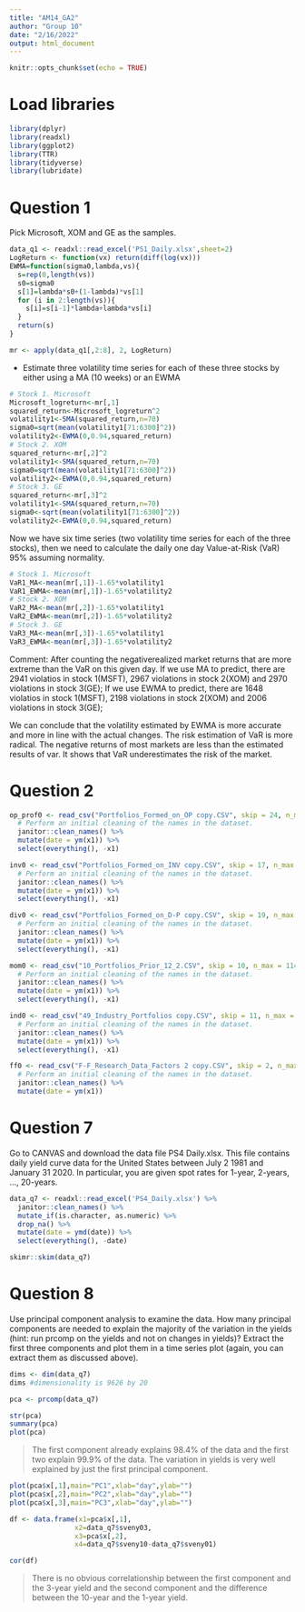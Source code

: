 ```yaml
---
title: "AM14_GA2"
author: "Group 10"
date: "2/16/2022"
output: html_document
---
```


```r
knitr::opts_chunk$set(echo = TRUE)
```

# Load libraries 

```r
library(dplyr)
library(readxl)
library(ggplot2)
library(TTR)
library(tidyverse)
library(lubridate)
```

# Question 1

Pick Microsoft, XOM and GE as the samples.

```r
data_q1 <- readxl::read_excel('PS1_Daily.xlsx',sheet=2)
LogReturn <- function(vx) return(diff(log(vx)))
EWMA=function(sigma0,lambda,vs){
  s=rep(0,length(vs))
  s0=sigma0
  s[1]=lambda*s0+(1-lambda)*vs[1]
  for (i in 2:length(vs)){
    s[i]=s[i-1]*lambda+lambda*vs[i]
  }
  return(s)
}

mr <- apply(data_q1[,2:8], 2, LogReturn)
```

- Estimate three volatility time series for each of these three stocks by either using a MA (10 weeks) or an EWMA

```r
# Stock 1. Microsoft
Microsoft_logreturn<-mr[,1]
squared_return<-Microsoft_logreturn^2
volatility1<-SMA(squared_return,n=70)
sigma0=sqrt(mean(volatility1[71:6300]^2))
volatility2<-EWMA(0,0.94,squared_return)
# Stock 2. XOM
squared_return<-mr[,2]^2
volatility1<-SMA(squared_return,n=70)
sigma0=sqrt(mean(volatility1[71:6300]^2))
volatility2<-EWMA(0,0.94,squared_return)
# Stock 3. GE
squared_return<-mr[,3]^2
volatility1<-SMA(squared_return,n=70)
sigma0<-sqrt(mean(volatility1[71:6300]^2))
volatility2<-EWMA(0,0.94,squared_return)
```

Now we have six time series (two volatility time series for each of the three stocks), then we need to calculate the daily one day Value-at-Risk (VaR) 95% assuming normality.

```r
# Stock 1. Microsoft
VaR1_MA<-mean(mr[,1])-1.65*volatility1
VaR1_EWMA<-mean(mr[,1])-1.65*volatility2
# Stock 2. XOM
VaR2_MA<-mean(mr[,2])-1.65*volatility1
VaR2_EWMA<-mean(mr[,2])-1.65*volatility2
# Stock 3. GE
VaR3_MA<-mean(mr[,3])-1.65*volatility1
VaR3_EWMA<-mean(mr[,3])-1.65*volatility2
```

Comment:
After counting the negativerealized market returns that are more extreme than the VaR on this given day. If we use MA to predict, there are 2941 violatios in stock 1(MSFT), 2967 violations in stock 2(XOM) and 2970 violations in stock 3(GE); If we use EWMA to predict, there are 1648 violatios in stock 1(MSFT), 2198 violations in stock 2(XOM) and 2006 violations in stock 3(GE);

We can conclude that the volatility estimated by EWMA is more accurate and more in line with the actual changes. The risk estimation of VaR is more radical. The negative returns of most markets are less than the estimated results of var. It shows that VaR underestimates the risk of the market.

# Question 2

```r
op_prof0 <- read_csv("Portfolios_Formed_on_OP copy.CSV", skip = 24, n_max = 702) %>%
  # Perform an initial cleaning of the names in the dataset.
  janitor::clean_names() %>%
  mutate(date = ym(x1)) %>%
  select(everything(), -x1)

inv0 <- read_csv("Portfolios_Formed_on_INV copy.CSV", skip = 17, n_max = 702) %>%
  # Perform an initial cleaning of the names in the dataset.
  janitor::clean_names() %>%
  mutate(date = ym(x1)) %>%
  select(everything(), -x1)

div0 <- read_csv("Portfolios_Formed_on_D-P copy.CSV", skip = 19, n_max = 1134) %>%
  # Perform an initial cleaning of the names in the dataset.
  janitor::clean_names() %>%
  mutate(date = ym(x1)) %>%
  select(everything(), -x1)

mom0 <- read_csv("10_Portfolios_Prior_12_2.CSV", skip = 10, n_max = 1140) %>%
  # Perform an initial cleaning of the names in the dataset.
  janitor::clean_names() %>%
  mutate(date = ym(x1)) %>%
  select(everything(), -x1)

ind0 <- read_csv("49_Industry_Portfolios copy.CSV", skip = 11, n_max = 1146) %>%
  # Perform an initial cleaning of the names in the dataset.
  janitor::clean_names() %>%
  mutate(date = ym(x1)) %>%
  select(everything(), -x1)

ff0 <- read_csv("F-F_Research_Data_Factors 2 copy.CSV", skip = 2, n_max = 1146) %>%
  # Perform an initial cleaning of the names in the dataset.
  janitor::clean_names() %>%
  mutate(date = ym(x1))
```

# Question 7

Go to CANVAS and download the data file PS4 Daily.xlsx. This file contains daily yield curve data
for the United States between July 2 1981 and January 31 2020. In particular, you are given spot rates
for 1-year, 2-years, ..., 20-years.

```r
data_q7 <- readxl::read_excel('PS4_Daily.xlsx') %>% 
  janitor::clean_names() %>%
  mutate_if(is.character, as.numeric) %>%
  drop_na() %>%
  mutate(date = ymd(date)) %>%
  select(everything(), -date)

skimr::skim(data_q7) 
```


# Question 8

Use principal component analysis to examine the data. How many principal components are needed to
explain the majority of the variation in the yields (hint: run prcomp on the yields and not on changes
in yields)? Extract the first three components and plot them in a time series plot (again, you can
extract them as discussed above).

```r
dims <- dim(data_q7)
dims #dimensionality is 9626 by 20

pca <- prcomp(data_q7) 

str(pca)
summary(pca) 
plot(pca)
```

> The first component already explains 98.4% of the data and the first two explain 99.9% of the data. The variation in yields is very well explained by just the first principal component.

```r
plot(pca$x[,1],main="PC1",xlab="day",ylab="")
plot(pca$x[,2],main="PC2",xlab="day",ylab="")
plot(pca$x[,3],main="PC3",xlab="day",ylab="")
```

```r
df <- data.frame(x1=pca$x[,1],
                x2=data_q7$sveny03,
                x3=pca$x[,2],
                x4=data_q7$sveny10-data_q7$sveny01)

cor(df)
```

> There is no obvious correlationship between the first component and the 3-year yield and the second component and the difference between the 10-year and the 1-year yield.